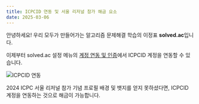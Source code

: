 ```yaml
---
title: ICPCID 연동 및 서울 리저널 참가 해금 요소 
date: 2025-03-06
---
```


안녕하세요! 우리 모두가 만들어가는 알고리즘 문제해결 학습의 이정표 **solved.ac**입니다.

이제부터 solved.ac 설정 메뉴의 [계정 연동 및 인증](https://solved.ac/settings/account)에서 ICPCID 계정을 연동할 수 있습니다.

![ICPCID 연동](./250306/icpcid.png)

2024 ICPC 서울 리저널 참가 기념 프로필 배경 및 뱃지를 얻지 못하셨다면, ICPCID 계정을 연동하는 것으로 해금이 가능합니다.

